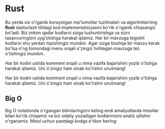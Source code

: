 # Rust

Bu yerda siz o'rganib borayotgan ma'lumotlar tuzilmalari va algoritmlarning **Rust** dasturlash tilidagi kod implementatsiyasini
ko'rib o'rganib chiqsangiz bo'ladi. Biz imkon qadar kodlarni sizga tushuntirishga va sizni tasavvuringizni uyg'otishga harakat qilamiz.
Har bir mavzuga tegishli kodlarni shu yerdan topishingiz mumkin. Agar sizga boshqa bir mavzu kerak bo'lsa o'ng tomondagi menu orqali
o'zingiz hohlagan mavzuga tez o'tishingiz mumkin.

Har bir kodni ustida komment orqali u nima vazifa bajarishini yozib o'tishga harakat qilamiz. Uni o'zingiz ham sinab ko'rishni unutmang!

Har bir kodni ustida komment orqali u nima vazifa bajarishini yozib o'tishga harakat qilamiz. Uni o'zingiz ham sinab ko'rishni unutmang!

## Big O 

Big O notationda o'rgangan bilimlaringizni keling endi amaliyotlarda misollar bilan ko'rib chiqamiz va biz odatiy yozadigan kodlarimizni
analiz qilishni o'rganamiz. Misol uchun pastdagi kodga e'tibor bering: